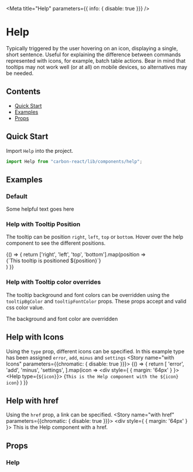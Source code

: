 
<Meta title="Help" parameters={{ info: { disable: true }}} />

# Help
Typically triggered by the user hovering on an icon, displaying a single, short sentence. 
Useful for explaining the difference between commands represented with icons, for example, batch table actions. 
Bear in mind that tooltips may not work well (or at all) on mobile devices, so alternatives may be needed.

## Contents
- [Quick Start](#quick-start)
- [Examples](#examples)
- [Props](#props)

## Quick Start
Import `Help` into the project.

```javascript
import Help from "carbon-react/lib/components/help";
```
## Examples

### Default
<Preview>
  <Story name="default" parameters={{chromatic: { disable: true }}}>
    <div style={ { margin: '64px' } }>
      <Help>
        Some helpful text goes here
      </Help>
    </div>
  </Story>
</Preview>

### Help with Tooltip Position
The tooltip can be position `right`, `left`, `top` or `bottom`.
Hover over the help component to see the different positions.

<Preview>
  <Story name="with Tooltip Position">
    {() => {
      return ['right', 'left', 'top', 'bottom'].map(position =>
        <div style={ { margin: '64px 300px' } }>
          <Help tooltipPosition={position} isFocused={true}>
            {`This tooltip is positioned ${position}`}
          </Help>
        </div>
      )
    }}
  </Story>
</Preview>

### Help with Tooltip color overrides
The tooltip background and font colors can be overridden using the `tooltipBgColor` and `tooltipFontColor` props. These 
props accept and valid css color value.

<Preview>
  <Story name="with Tooltip color overrides" parameters={{chromatic: { disable: true }}}>
    <div style={ { margin: '64px 300px' } }>
      <Help tooltipBgColor="lightblue" tooltipFontColor="black">
        The background and font color are overridden
      </Help>
    </div>
  </Story>
</Preview>


## Help with Icons
Using the `type` prop, different icons can be specified. In this example type has been assigned `error`, `add`, `minus` and `settings`
<Preview>
  <Story name="with Icons" parameters={{chromatic: { disable: true }}}>
    {() => {
      return [
        'error',
        'add',
        'minus',
        'settings',
        ].map(icon =>
        <div style={ { margin: '64px' } }>
          <Help type={`${icon}`}>
            {`This is the Help component with the ${icon} icon`}
          </Help>
        </div>
      )
    }}
  </Story>
</Preview>

## Help with href
Using the `href` prop, a link can be specified.
<Preview>
  <Story name="with href" parameters={{chromatic: { disable: true }}}>
    <div style={ { margin: '64px' } }>
      <Help href='https://carbon.sage.com'>
        This is the Help component with a href.
      </Help>
    </div>
  </Story>
</Preview>

## Props

### Help
<StyledSystemProps of={Help} noHeader margin/>